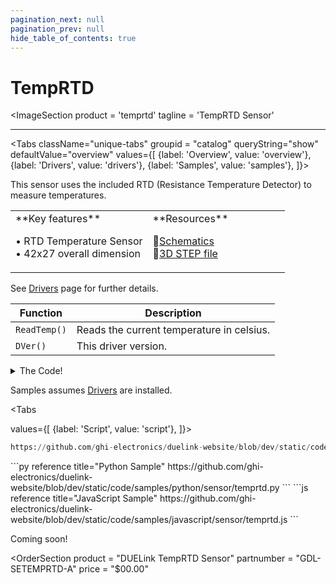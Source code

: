```yaml
---
pagination_next: null
pagination_prev: null
hide_table_of_contents: true
---
```



# TempRTD

<ImageSection
    product = 'temprtd'
    tagline = 'TempRTD Sensor'
></ImageSection>

---

<Tabs className="unique-tabs" groupid = "catalog" queryString="show" defaultValue="overview"
  values={[
    {label: 'Overview', value: 'overview'},
    {label: 'Drivers', value: 'drivers'},
    {label: 'Samples', value: 'samples'},
  ]}>

<TabItem value="overview">

This sensor uses the included RTD (Resistance Temperature Detector) to measure temperatures.

<table><td width='50%'>
**Key features**

• RTD Temperature Sensor<br/>
• 42x27 overall dimension<br/>

</td><td width='50%'>
**Resources**

📄[Schematics](pathname:///sch/gdl-setemprtd-a.pdf)<br/>
🔩[3D STEP file](pathname:///3d/gdl-setemprtd-a.step)<br/>

</td></table>
</TabItem>

<TabItem value="drivers">

See [Drivers](../../engine/drivers) page for further details.

Function | Description
--- | ---
`ReadTemp()` | Reads the current temperature in celsius.
`DVer()`  | This driver version.

<details>
  <summary>The Code!</summary>



```py reference title="TempRTD Driver"
https://github.com/ghi-electronics/duelink-website/blob/dev/static/code/drivers/sensor/temprtd.txt
```

</details>
</TabItem>

<TabItem value="samples">

Samples assumes [Drivers](../../engine/drivers) are installed.

<Tabs

  values={[
    {label: 'Script', value: 'script'},
]}>

<TabItem value="script">

```py reference title="Script Sample"
https://github.com/ghi-electronics/duelink-website/blob/dev/static/code/samples/script/sensor/temprtd.txt
```
</TabItem>

<TabItem value="py">
```py reference title="Python Sample"
https://github.com/ghi-electronics/duelink-website/blob/dev/static/code/samples/python/sensor/temprtd.py
```
</TabItem>

<TabItem value="js">
```js reference title="JavaScript Sample"
https://github.com/ghi-electronics/duelink-website/blob/dev/static/code/samples/javascript/sensor/temprtd.js
```

</TabItem>

</Tabs>

</TabItem>

<TabItem value="projects">Coming soon!</TabItem>

</Tabs>

<OrderSection
    product = "DUELink TempRTD Sensor"
    partnumber = "GDL-SETEMPRTD-A"
    price = "$00.00"
></OrderSection>
